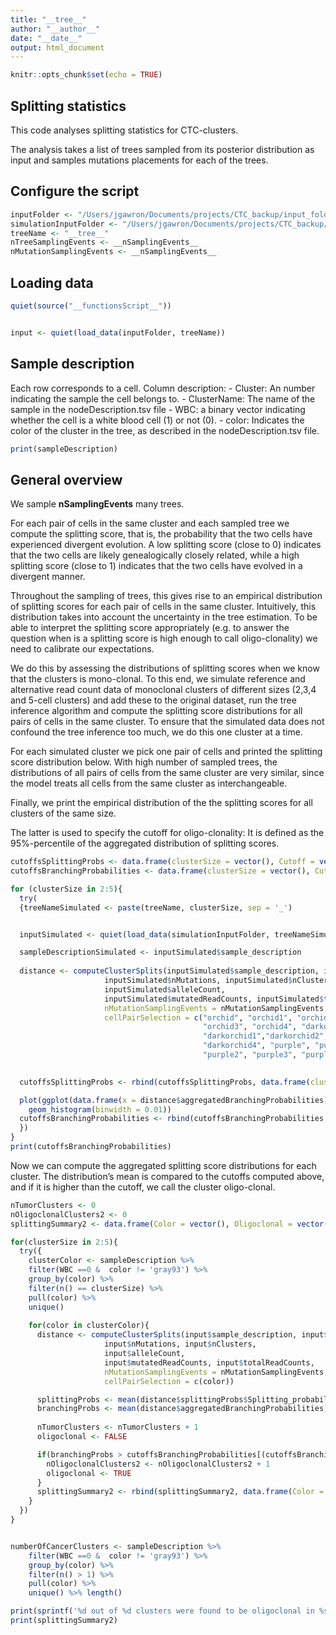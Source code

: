 ```yaml
---
title: "__tree__"
author: "__author__"
date: "__date__"
output: html_document
---
```


```r
knitr::opts_chunk$set(echo = TRUE)
```

## Splitting statistics

This code analyses splitting statistics for CTC-clusters.

The analysis takes a list of trees sampled from its posterior distribution as input and samples mutations placements for each of the trees.


## Configure the script
```r
inputFolder <- "/Users/jgawron/Documents/projects/CTC_backup/input_folder"
simulationInputFolder <- "/Users/jgawron/Documents/projects/CTC_backup/simulations/simulations2"
treeName <- "__tree__"
nTreeSamplingEvents <- __nSamplingEvents__
nMutationSamplingEvents <- __nSamplingEvents__
```

## Loading data
```r
quiet(source("__functionsScript__"))


input <- quiet(load_data(inputFolder, treeName))
```


## Sample description 

Each row corresponds to a cell.
Column description:
  - Cluster: An number indicating the sample the cell belongs to.
  - ClusterName: The name of the sample in the nodeDescription.tsv file
  - WBC: a binary vector indicating whether the cell is a white blood cell (1) or not (0).
  - color: Indicates the color of the cluster in the tree, as described in the nodeDescription.tsv
          file.
  
```r
print(sampleDescription)
```



## General overview
We sample __nSamplingEvents__ many trees.

For each pair of cells in the same cluster and each sampled tree we compute the splitting score, that is, the probability that the two cells have experienced divergent evolution. A low splitting score (close to 0) indicates that the two cells are likely genealogically closely related, while a high splitting score (close to 1) indicates that the two cells have evolved in a divergent manner.

Throughout the sampling of trees, this gives rise to an empirical distribution of splitting scores for each pair of cells in the same cluster. Intuitively, this distribution takes into account the uncertainty in the tree estimation.
To be able to interpret the splitting score appropriately (e.g. to answer the question when is a splitting score is high enough to call oligo-clonality) we need to calibrate our expectations.

We do this by assessing the distributions of splitting scores when we know that the clusters is mono-clonal.
To this end, we simulate reference and alternative read count data of monoclonal clusters of different sizes (2,3,4 and 5-cell clusters) and add these to the original dataset, run the tree inference algorithm and compute the splitting score distributions for all pairs of cells in the same cluster. To ensure that the simulated data does not confound the tree inference too much, we do this one cluster at a time.

For each simulated cluster we pick one pair of cells and printed the splitting score distribution below. With high number of sampled trees, the distributions of all pairs of cells from the same cluster are very similar, since the model treats all cells from the same cluster as interchangeable.

Finally, we print the empirical distribution of the the splitting scores for all clusters of the same size.

The latter is used to specify the cutoff for oligo-clonality: It is defined as the 95%-percentile of the aggregated distribution of splitting scores.


```r
cutoffsSplittingProbs <- data.frame(clusterSize = vector(), Cutoff = vector())
cutoffsBranchingProbabilities <- data.frame(clusterSize = vector(), Cutoff = vector())

for (clusterSize in 2:5){
  try(
  {treeNameSimulated <- paste(treeName, clusterSize, sep = '_')


  inputSimulated <- quiet(load_data(simulationInputFolder, treeNameSimulated))

  sampleDescriptionSimulated <- inputSimulated$sample_description
  
  distance <- computeClusterSplits(inputSimulated$sample_description, inputSimulated$postSampling, treeNameSimulated, inputSimulated$nCells,
                     inputSimulated$nMutations, inputSimulated$nClusters,
                     inputSimulated$alleleCount,
                     inputSimulated$mutatedReadCounts, inputSimulated$totalReadCounts,
                     nMutationSamplingEvents = nMutationSamplingEvents, nTreeSamplingEvents = nTreeSamplingEvents,
                     cellPairSelection = c("orchid", "orchid1", "orchid2",
                                           "orchid3", "orchid4", "darkorchid",
                                           "darkorchid1","darkorchid2", "darkorchid3",
                                           "darkorchid4", "purple", "purple1",
                                           "purple2", "purple3", "purple4"))

  
  cutoffsSplittingProbs <- rbind(cutoffsSplittingProbs, data.frame(clusterSize = clusterSize, Cutoff = mean(distance$splittingProbs$Splitting_probability) + 2 * sd(distance$splittingProbs$Splitting_probability) ))

  plot(ggplot(data.frame(x = distance$aggregatedBranchingProbabilities), aes(x = x)) +
    geom_histogram(binwidth = 0.01))
  cutoffsBranchingProbabilities <- rbind(cutoffsBranchingProbabilities, data.frame(clusterSize = clusterSize, Cutoff = quantile(distance$aggregatedBranchingProbabilities, probs = 0.95, names = FALSE)[1] ))
  })
}
print(cutoffsBranchingProbabilities)
```



Now we can compute the aggregated splitting score distributions for each cluster. The distribution's mean is compared to the cutoffs computed above, and if it is higher than the cutoff, we call the cluster oligo-clonal.

```r
nTumorClusters <- 0
nOligoclonalClusters2 <- 0
splittingSummary2 <- data.frame(Color = vector(), Oligoclonal = vector(), ClusterSize = vector())

for(clusterSize in 2:5){
  try({
    clusterColor <- sampleDescription %>%
    filter(WBC ==0 &  color != 'gray93') %>%
    group_by(color) %>%
    filter(n() == clusterSize) %>%
    pull(color) %>%
    unique() 
    
    for(color in clusterColor){
      distance <- computeClusterSplits(input$sample_description, input$postSampling, treeName, input$nCells,
                     input$nMutations, input$nClusters,
                     input$alleleCount,
                     input$mutatedReadCounts, input$totalReadCounts,
                     nMutationSamplingEvents = nMutationSamplingEvents, nTreeSamplingEvents = nTreeSamplingEvents,
                     cellPairSelection = c(color))

      splittingProbs <- mean(distance$splittingProbs$Splitting_probability)
      branchingProbs <- mean(distance$aggregatedBranchingProbabilities)
    
      nTumorClusters <- nTumorClusters + 1
      oligoclonal <- FALSE

      if(branchingProbs > cutoffsBranchingProbabilities[(cutoffsBranchingProbabilities$clusterSize == clusterSize), 2]){
        nOligoclonalClusters2 <- nOligoclonalClusters2 + 1
        oligoclonal <- TRUE
      }
      splittingSummary2 <- rbind(splittingSummary2, data.frame(Color = color, Oligoclonal = oligoclonal, ClusterSize = clusterSize))
    }
  })
}


numberOfCancerClusters <- sampleDescription %>%
    filter(WBC ==0 &  color != 'gray93') %>%
    group_by(color) %>%
    filter(n() > 1) %>%
    pull(color) %>%
    unique() %>% length() 

print(sprintf('%d out of %d clusters were found to be oligoclonal in %s, using method 2', nOligoclonalClusters2, numberOfCancerClusters, treeName))
print(splittingSummary2)
```
